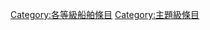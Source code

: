{{catmore1|[[Wikipedia:船舶专题|Wikipedia:船舶专题]]}}
{{Articles by Quality|topic=船舶|project=船舶|format=toc}}
{{emptycat}}
[[Category:各等級船舶條目|Category:各等級船舶條目]]
[[Category:主題級條目|Category:主題級條目]]
